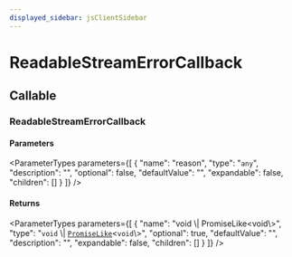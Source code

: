 ```yaml
---
displayed_sidebar: jsClientSidebar
---
```



# ReadableStreamErrorCallback

## Callable

### ReadableStreamErrorCallback

#### Parameters

<ParameterTypes parameters={[
  {
    "name": "reason",
    "type": "`any`",
    "description": "",
    "optional": false,
    "defaultValue": "",
    "expandable": false,
    "children": []
  }
]} />

#### Returns

<ParameterTypes parameters={[
  {
    "name": "void \\| PromiseLike<void\\>",
    "type": "`void` \\| [`PromiseLike`](internal.PromiseLike.mdx)<`void`\\>",
    "optional": true,
    "defaultValue": "",
    "description": "",
    "expandable": false,
    "children": []
  }
]} />
